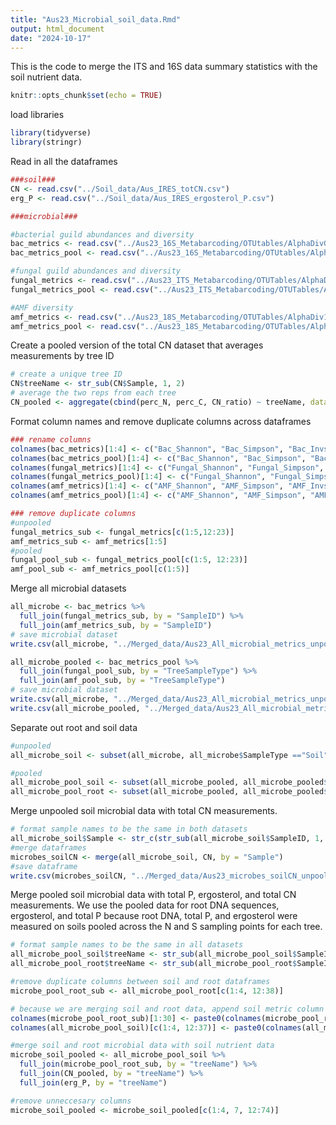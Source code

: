 ```yaml
---
title: "Aus23_Microbial_soil_data.Rmd"
output: html_document
date: "2024-10-17"
---
```


This is the code to merge the ITS and 16S data summary statistics with the soil nutrient data.

```r
knitr::opts_chunk$set(echo = TRUE)
```

load libraries
```r
library(tidyverse)
library(stringr)
```


Read in all the dataframes
```r
###soil###
CN <- read.csv("../Soil_data/Aus_IRES_totCN.csv")
erg_P <- read.csv("../Soil_data/Aus_IRES_ergosterol_P.csv")

###microbial###

#bacterial guild abundances and diversity
bac_metrics <- read.csv("../Aus23_16S_Metabarcoding/OTUtables/AlphaDivGuilds16S.csv", row.names=1)
bac_metrics_pool <- read.csv("../Aus23_16S_Metabarcoding/OTUtables/AlphaDivGuilds16S_pooled.csv", row.names=1)

#fungal guild abundances and diversity
fungal_metrics <- read.csv("../Aus23_ITS_Metabarcoding/OTUTables/AlphaDivGuildsITS.csv", row.names=1)
fungal_metrics_pool <- read.csv("../Aus23_ITS_Metabarcoding/OTUTables/AlphaDivGuildsITS_pooled.csv", row.names=1)

#AMF diversity
amf_metrics <- read.csv("../Aus23_18S_Metabarcoding/OTUTables/AlphaDiv18S.csv", row.names=1)
amf_metrics_pool <- read.csv("../Aus23_18S_Metabarcoding/OTUTables/AlphaDiv18S_pooled.csv", row.names=1)

```

Create a pooled version of the total CN dataset that averages measurements by tree ID
```r
# create a unique tree ID
CN$treeName <- str_sub(CN$Sample, 1, 2)
# average the two reps from each tree
CN_pooled <- aggregate(cbind(perc_N, perc_C, CN_ratio) ~ treeName, data = CN, FUN = mean)

```


Format column names and remove duplicate columns across dataframes
```r
### rename columns
colnames(bac_metrics)[1:4] <- c("Bac_Shannon", "Bac_Simpson", "Bac_Invsimpson", "Bac_Richness")
colnames(bac_metrics_pool)[1:4] <- c("Bac_Shannon", "Bac_Simpson", "Bac_Invsimpson", "Bac_Richness")
colnames(fungal_metrics)[1:4] <- c("Fungal_Shannon", "Fungal_Simpson", "Fungal_Invsimpson", "Fungal_Richness")
colnames(fungal_metrics_pool)[1:4] <- c("Fungal_Shannon", "Fungal_Simpson", "Fungal_Invsimpson", "Fungal_Richness")
colnames(amf_metrics)[1:4] <- c("AMF_Shannon", "AMF_Simpson", "AMF_Invsimpson", "AMF_Richness")
colnames(amf_metrics_pool)[1:4] <- c("AMF_Shannon", "AMF_Simpson", "AMF_Invsimpson", "AMF_Richness")

### remove duplicate columns 
#unpooled
fungal_metrics_sub <- fungal_metrics[c(1:5,12:23)]
amf_metrics_sub <- amf_metrics[1:5]
#pooled
fungal_pool_sub <- fungal_metrics_pool[c(1:5, 12:23)]
amf_pool_sub <- amf_metrics_pool[c(1:5)]

```


Merge all microbial datasets
```r
all_microbe <- bac_metrics %>%
  full_join(fungal_metrics_sub, by = "SampleID") %>%
  full_join(amf_metrics_sub, by = "SampleID")
# save microbial dataset
write.csv(all_microbe, "../Merged_data/Aus23_All_microbial_metrics_unpooled.csv")

all_microbe_pooled <- bac_metrics_pool %>%
  full_join(fungal_pool_sub, by = "TreeSampleType") %>%
  full_join(amf_pool_sub, by = "TreeSampleType")
# save microbial dataset
write.csv(all_microbe, "../Merged_data/Aus23_All_microbial_metrics_unpooled.csv")
write.csv(all_microbe_pooled, "../Merged_data/Aus23_All_microbial_metrics_unpooled.csv")


```

Separate out root and soil data
```r
#unpooled
all_microbe_soil <- subset(all_microbe, all_microbe$SampleType =="Soil")

#pooled
all_microbe_pool_soil <- subset(all_microbe_pooled, all_microbe_pooled$SampleType =="Soil")
all_microbe_pool_root <- subset(all_microbe_pooled, all_microbe_pooled$SampleType =="Root")


```


Merge unpooled soil microbial data with total CN measurements.
```r
# format sample names to be the same in both datasets
all_microbe_soil$Sample <- str_c(str_sub(all_microbe_soil$SampleID, 1, 2), str_sub(all_microbe_soil$SampleID, 4, 4))
#merge dataframes
microbes_soilCN <- merge(all_microbe_soil, CN, by = "Sample")
#save dataframe
write.csv(microbes_soilCN, "../Merged_data/Aus23_microbes_soilCN_unpooled.csv")

```

Merge pooled soil microbial data with total P, ergosterol, and total CN measurements. We use the pooled data for root DNA sequences, ergosterol, and total P because root DNA, total P, and ergosterol were measured on soils pooled across the N and S sampling points for each tree.
```r
# format sample names to be the same in all datasets
all_microbe_pool_soil$treeName <- str_sub(all_microbe_pool_soil$SampleID, 1, 2)
all_microbe_pool_root$treeName <- str_sub(all_microbe_pool_root$SampleID, 1, 2)

#remove duplicate columns between soil and root dataframes
microbe_pool_root_sub <- all_microbe_pool_root[c(1:4, 12:38)]

# because we are merging soil and root data, append soil metric column names with "_soil" and root metrics with "_root"
colnames(microbe_pool_root_sub)[1:30] <- paste0(colnames(microbe_pool_root_sub)[1:30], "_root")
colnames(all_microbe_pool_soil)[c(1:4, 12:37)] <- paste0(colnames(all_microbe_pool_soil)[c(1:4, 12:37)], "_soil")

#merge soil and root microbial data with soil nutrient data
microbe_soil_pooled <- all_microbe_pool_soil %>%
  full_join(microbe_pool_root_sub, by = "treeName") %>%
  full_join(CN_pooled, by = "treeName") %>%
  full_join(erg_P, by = "treeName")

#remove unneccesary columns
microbe_soil_pooled <- microbe_soil_pooled[c(1:4, 7, 12:74)]

```


